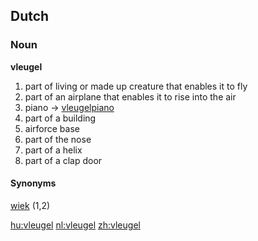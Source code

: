 ==Dutch==

===Noun===
'''vleugel'''

# part of living or made up creature that enables it to fly
# part of an airplane that enables it to rise into the air
# piano -> [[vleugelpiano]]
# part of a building
# airforce base
# part of the nose
# part of a helix
# part of a clap door

====Synonyms====
[[wiek]] (1,2)

[[hu:vleugel]]
[[nl:vleugel]]
[[zh:vleugel]]
